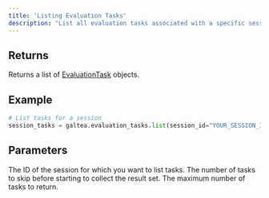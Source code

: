 ```yaml
---
title: 'Listing Evaluation Tasks'
description: "List all evaluation tasks associated with a specific session."
---
```



## Returns
Returns a list of [EvaluationTask](/concepts/product/version/session/evaluation-task) objects.

## Example
```python
# List tasks for a session
session_tasks = galtea.evaluation_tasks.list(session_id="YOUR_SESSION_ID")
```

## Parameters
<ResponseField name="session_id" type="string" required>
  The ID of the session for which you want to list tasks.
</ResponseField>
<ResponseField name="offset" type="int">
  The number of tasks to skip before starting to collect the result set.
</ResponseField>
<ResponseField name="limit" type="int">
  The maximum number of tasks to return.
</ResponseField>
